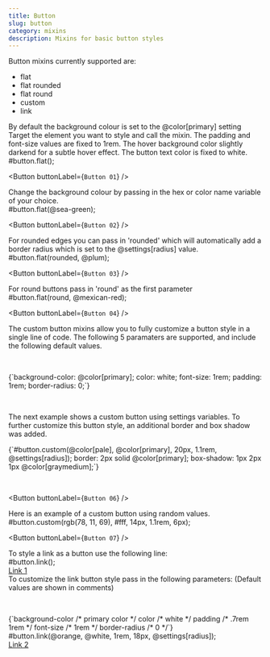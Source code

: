```yaml
---
title: Button
slug: button
category: mixins
description: Mixins for basic button styles 
---
```



Button mixins currently supported are:

* flat 
* flat rounded
* flat round
* custom
* link

<div className={`code-block__description`}>
  By default the background colour is set to the @color[primary] setting
  Target the element you want to style and call the mixin. The padding 
  and font-size values are fixed to 1rem. The hover background color 
  slightly darkend for a subtle hover effect. The button text color is fixed
  to white.
</div>

<div className="code-block">

  <CodeBlock>
    #button.flat();
  </CodeBlock>

  <Button buttonLabel={`Button 01`} />

</div>

<div className={`code-block__description`}>
  Change the background colour by passing in the hex or color name 
  variable of your choice.
</div>

<div className="code-block">

  <CodeBlock>
    #button.flat(@sea-green);
  </CodeBlock>

  <Button buttonLabel={`Button 02`} />

</div>

<div className={`code-block__description`}>
  For rounded edges you can pass in 'rounded' which will automatically
  add a border radius which is set to the @settings[radius] value.
</div>

<div className="code-block">
  <CodeBlock>
    #button.flat(rounded, @plum);
  </CodeBlock>

  <Button buttonLabel={`Button 03`} />
</div>

<div className={`code-block__description`}>
  For round buttons pass in 'round' as the first parameter
</div>


<div className="code-block">
  <CodeBlock>
    #button.flat(round, @mexican-red);
  </CodeBlock>

  <Button buttonLabel={`Button 04`} />
</div>

<div className={`code-block__description`}>
  The custom button mixins allow you to fully customize a button style in 
  a single line of code.
  The following 5 paramaters are supported, and include the following default values.
  <p>&nbsp;</p>

  <CodeBlock>
    {`background-color: @color[primary]; 
color: white; 
font-size: 1rem; 
padding: 1rem; 
border-radius: 0;`}
  </CodeBlock>

  <p>&nbsp;</p>

  The next example shows a custom button using settings variables. 
  To further customize this button style, an additional border and 
  box shadow was added.
</div>

<div className="code-block">
  <CodeBlock>
    {`#button.custom(@color[pale], @color[primary], 20px, 1.1rem, @settings[radius]);
border: 2px solid @color[primary];
box-shadow: 1px 2px 1px @color[graymedium];`}
  </CodeBlock>

  <p>&nbsp;</p>

  <Button buttonLabel={`Button 06`} />
</div>

<div className={`code-block__description`}>
  Here is an example of a custom button using random values. 
</div>

<div className="code-block">
  <CodeBlock>
    #button.custom(rgb(78, 11, 69), #fff, 14px, 1.1rem, 6px);
  </CodeBlock>

  <Button buttonLabel={`Button 07`} />
</div>

<div className={`code-block__description`}>
  To style a link as a button use the following line:
</div>

<div className="code-block">
  <CodeBlock>
    #button.link();
  </CodeBlock>

  <div className="button-wrapper">
    <a className="button-link" href="#">
      Link 1
    </a>
  </div>
</div>


<div className={`code-block__description`}>
  To customize the link button style pass in the following parameters:
  (Default values are shown in comments)

  <p>&nbsp;</p>

  <CodeBlock>
    {`background-color /* primary color */
color  /* white */
padding /* .7rem 1rem */
font-size /* 1rem */
border-radius /* 0 */`}
  </CodeBlock>
</div>

<div className="code-block">
  <CodeBlock>
    #button.link(@orange, @white, 1rem, 18px, @settings[radius]);
  </CodeBlock>

  <div className="button-wrapper">
    <a className="button-link button-link---orange" href="#">
      Link 2
    </a>
  </div>
</div>